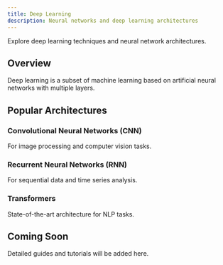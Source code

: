 ```yaml
---
title: Deep Learning
description: Neural networks and deep learning architectures
---
```



Explore deep learning techniques and neural network architectures.

## Overview

Deep learning is a subset of machine learning based on artificial neural networks with multiple layers.

## Popular Architectures

### Convolutional Neural Networks (CNN)

For image processing and computer vision tasks.

### Recurrent Neural Networks (RNN)

For sequential data and time series analysis.

### Transformers

State-of-the-art architecture for NLP tasks.

## Coming Soon

Detailed guides and tutorials will be added here.

